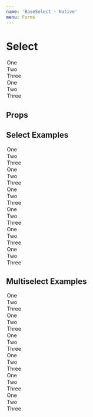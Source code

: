 ```yaml
---
name: 'BaseSelect - Native'
menu: Forms
---
```




# Select

<Playground>
  <SelectNative label="Select" name="demo">
    <option value="1">One</option>
    <option value="2">Two</option>
    <option value="3">Three</option>
  </SelectNative>
  <SelectNative multi label="Multiselect" name="multi_demo">
    <option value="1">One</option>
    <option value="2">Two</option>
    <option value="3">Three</option>
  </SelectNative>
</Playground>

## Props

<Props of={SelectNative} />

## Select Examples

<Playground>
  <SelectNative id="select-placeholder" label="Placeholder Example" name="placeholder" placeholder="Placeholder Text">
    <option value={1}>One</option>
    <option value={2}>Two</option>
    <option value={3}>Three</option>
  </SelectNative>
  <SelectNative id="select-default" label="Default Value Example" name="value" value={1}>
    <option value={1}>One</option>
    <option value={2}>Two</option>
    <option value={3}>Three</option>
  </SelectNative>
  <SelectNative id="select-required" label="Required Example" name="required" required={true}>
    <option value={1}>One</option>
    <option value={2}>Two</option>
    <option value={3}>Three</option>
  </SelectNative>
  <SelectNative label="Error State Example" name="error" hasError={true}>
    <option value={1}>One</option>
    <option value={2}>Two</option>
    <option value={3}>Three</option>
  </SelectNative>
  <SelectNative label="Error Message Example" name="message" hasError={true} errorMessage="example error message">
    <option value={1}>One</option>
    <option value={2}>Two</option>
    <option value={3}>Three</option>
  </SelectNative>
  <SelectNative label="Disabled Example" name="disabled" disabled>
    <option value={1}>One</option>
    <option value={2}>Two</option>
    <option value={3}>Three</option>
  </SelectNative>
</Playground>

## Multiselect Examples

<Playground>
  <SelectNative multi id="multi-placeholder" label="Placeholder Example" name="multi_placeholder" placeholder="Placeholder Text">
    <option value={1}>One</option>
    <option value={2}>Two</option>
    <option value={3}>Three</option>
  </SelectNative>
  <SelectNative multi id="multi-default" label="Default Value Example" name="multi_value" value={1}>
    <option value={1}>One</option>
    <option value={2}>Two</option>
    <option value={3}>Three</option>
  </SelectNative>
  <SelectNative multi id="multi-required" label="Required Example" name="multi_required" required={true}>
    <option value={1}>One</option>
    <option value={2}>Two</option>
    <option value={3}>Three</option>
  </SelectNative>
  <SelectNative multi label="Error State Example" name="multi_error" hasError={true}>
    <option value={1}>One</option>
    <option value={2}>Two</option>
    <option value={3}>Three</option>
  </SelectNative>
  <SelectNative multi label="Error Message Example" name="multi_message" hasError={true} errorMessage="example error message">
    <option value={1}>One</option>
    <option value={2}>Two</option>
    <option value={3}>Three</option>
  </SelectNative>
  <SelectNative multi label="Disabled Example" name="multi_disabled" disabled>
    <option value={1}>One</option>
    <option value={2}>Two</option>
    <option value={3}>Three</option>
  </SelectNative>
</Playground>
